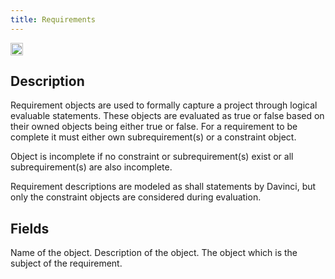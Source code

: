 ```yaml
---
title: Requirements
---
```


<img height="20" noZoom src="/images/objecticons/requirement.svg" />

## Description
Requirement objects are used to formally capture a project through logical evaluable statements. These objects are evaluated as true or false based on their owned objects being either true or false. For a requirement to be complete it must either own subrequirement(s) or a constraint object. 

<Note>Object is incomplete if no constraint or subrequirement(s) exist or all subrequirement(s) are also incomplete.</Note>

<Info>Requirement descriptions are modeled as shall statements by Davinci, but only the constraint objects are considered during evaluation.</Info>

## Fields


<ParamField path="Name" type="string">
Name of the object.
</ParamField>

<ParamField path="Description" type="string">
  Description of the object.
</ParamField>

<ParamField path="Subject" type="reference">
  The object which is the subject of the requirement.
</ParamField>
